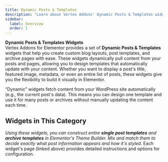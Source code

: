```yaml
---
title: Dynamic Posts & Templates
description: "Learn about Vertex Addons' Dynamic Posts & Templates widgets, which enable you to build dynamic post and archive templates in Elementor."
sidebar:
  label: Overview
  order: 1
---
```



**Dynamic Posts & Templates Widgets**  
Vertex Addons for Elementor provides a set of **Dynamic Posts & Templates** widgets that help you create custom blog layouts, post templates, and archive pages with ease. These widgets dynamically pull content from your posts and pages, allowing you to design templates that automatically update with your content. Whether you want to display a post's title, featured image, metadata, or even an entire list of posts, these widgets give you the flexibility to build it visually in Elementor.

<Aside type="note" title="What Are Dynamic Widgets?">
“Dynamic” widgets fetch content from your WordPress site automatically (e.g., the current post's data). This means you can design one template and use it for many posts or archives without manually updating the content each time.
</Aside>

## Widgets in This Category

<CardGrid>
  <LinkCard title="Dynamic Archive Posts" href="./dynamic-archive-posts/" description="Display a list of posts for the current archive (category, tag, etc.) with customizable layout and styling." />
  <LinkCard title="Dynamic Grid/Carousel" href="./dynamic-grid-carousel/" description="Show posts or custom post types in a grid or carousel format, with advanced query, filtering, and animation options." />
  <LinkCard title="Template" href="./template/" description="Embed saved Elementor templates anywhere in your layout, allowing you to reuse design sections dynamically." />
  <LinkCard title="Post Title" href="./post-title/" description="Display the current post's title dynamically with full control over HTML tag, styling, and optional links." />
  <LinkCard title="Post Excerpt" href="./post-excerpt/" description="Show the post's excerpt (summary) dynamically, with options to adjust its length and style." />
  <LinkCard title="Post Content" href="./post-content/" description="Insert the full content of the current post into your template, maintaining all formatting and allowing custom heading styling." />
  <LinkCard title="Post Date" href="./post-date/" description="Display the publication date of the post in any format you choose, with various styling options." />
  <LinkCard title="Post Time" href="./post-time/" description="Show the publish time of the post dynamically, and style its appearance to match your design." />
  <LinkCard title="Post Terms" href="./post-terms/" description="List the categories, tags, or other taxonomy terms of the post, with separator and link settings." />
  <LinkCard title="Post Featured Image" href="./post-featured-image/" description="Display the post's featured image dynamically, with control over size, alignment, and styling." />
  <LinkCard title="Post Navigation" href="./post-navigation/" description="Add Previous/Next post navigation links to your single post template, allowing readers to navigate between posts." />
  <LinkCard title="Author Box" href="./author-box/" description="Show the post author's information (name, avatar, bio, etc.) in a styled box, with options for layout and links." />
  <LinkCard title="Page Title" href="./page-title/" description="Dynamically display the title of the current page (or post) with advanced typography and optional prefix text for archives." />
  <LinkCard title="Archive Title" href="./archive-title/" description="Display the title of the current archive page (e.g., category or tag name) automatically, including context labels like 'Category:'." />
  <LinkCard title="Comments Form" href="./comments-form/" description="Embed a WordPress comments form in your post template, with full control over form fields and submit button styling." />
  <LinkCard title="Post Comments" href="./post-comments/" description="Display the list of comments on the post within your template, with styling controls for avatars, text, and layout." />
</CardGrid>

*Using these widgets, you can construct entire **single post templates** and **archive templates** in Elementor's Theme Builder. Mix and match them to decide exactly what post information appears and how it's styled.* Each widget's page (linked above) provides detailed instructions and options for configuration.